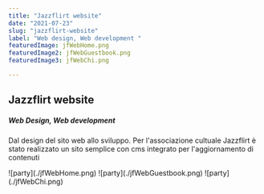 ---
title: "Jazzflirt website"
date: "2021-07-23"
slug: "jazzflirt-website"
label: "Web design, Web development "
featuredImage: jfWebHome.png
featuredImage2: jfWebGuestbook.png
featuredImage3: jfWebChi.png

---

<div className="portfolioGrid">

<article>
<h1>Jazzflirt website</h1>
<h5>Web Design, Web development</h5>
<p>Dal design del sito web allo sviluppo. Per l'associazione cultuale Jazzflirt è stato realizzato un sito semplice con cms integrato per l'aggiornamento di contenuti</p>
</article>

<div className="galleryImg">
![party](./jfWebHome.png)
![party](./jfWebGuestbook.png)
![party](./jfWebChi.png)
</div>

</div>






